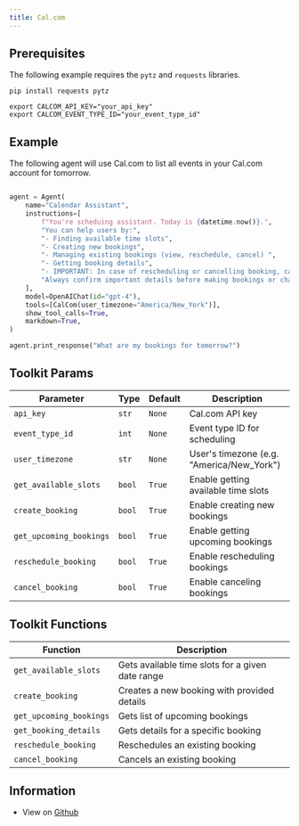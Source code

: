 ```yaml
---
title: Cal.com
---
```


## Prerequisites

The following example requires the `pytz` and `requests` libraries.

```shell
pip install requests pytz
```

```shell
export CALCOM_API_KEY="your_api_key"
export CALCOM_EVENT_TYPE_ID="your_event_type_id"
```

## Example

The following agent will use Cal.com to list all events in your Cal.com account for tomorrow.

```python cookbook/tools/calcom_tools.py

agent = Agent(
    name="Calendar Assistant",
    instructions=[
        f"You're scheduing assistant. Today is {datetime.now()}.",
        "You can help users by:",
        "- Finding available time slots",
        "- Creating new bookings",
        "- Managing existing bookings (view, reschedule, cancel) ",
        "- Getting booking details",
        "- IMPORTANT: In case of rescheduling or cancelling booking, call the get_upcoming_bookings function to get the booking uid. check available slots before making a booking for given time",
        "Always confirm important details before making bookings or changes.",
    ],
    model=OpenAIChat(id="gpt-4"),
    tools=[CalCom(user_timezone="America/New_York")],
    show_tool_calls=True,
    markdown=True,
)

agent.print_response("What are my bookings for tomorrow?")
```

## Toolkit Params
| Parameter | Type | Default | Description |
|-----------|------|---------|-------------|
| `api_key` | `str` | `None` | Cal.com API key |
| `event_type_id` | `int` | `None` | Event type ID for scheduling |
| `user_timezone` | `str` | `None` | User's timezone (e.g. "America/New_York") |
| `get_available_slots` | `bool` | `True` | Enable getting available time slots |
| `create_booking` | `bool` | `True` | Enable creating new bookings |
| `get_upcoming_bookings` | `bool` | `True` | Enable getting upcoming bookings |
| `reschedule_booking` | `bool` | `True` | Enable rescheduling bookings |
| `cancel_booking` | `bool` | `True` | Enable canceling bookings |

## Toolkit Functions

| Function | Description |
|----------|-------------|
| `get_available_slots` | Gets available time slots for a given date range |
| `create_booking` | Creates a new booking with provided details |
| `get_upcoming_bookings` | Gets list of upcoming bookings |
| `get_booking_details` | Gets details for a specific booking |
| `reschedule_booking` | Reschedules an existing booking |
| `cancel_booking` | Cancels an existing booking |


## Information

- View on [Github](https://github.com/ethosianhq/ethosian/blob/main/ethosian/tools/calcom.py)
